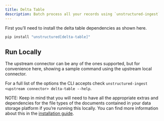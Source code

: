 ```yaml
---
title: Delta Table 
description: Batch process all your records using `unstructured-ingest` to store structured outputs locally on your filesystem and upload those local files to a Delta Table.
---
```


First you’ll need to install the delta table dependencies as shown here.

```bash
pip install "unstructured[delta-table]"

```


## Run Locally

The upstream connector can be any of the ones supported, but for convenience here, showing a sample command using the upstream local connector.


<CodeGroup>

  <DeltaTableSh />

  <DeltaTablePy />

</CodeGroup>


For a full list of the options the CLI accepts check `unstructured-ingest <upstream connector> delta-table --help`.

NOTE: Keep in mind that you will need to have all the appropriate extras and dependencies for the file types of the documents contained in your data storage platform if you’re running this locally. You can find more information about this in the [installation guide](/installation/overview).